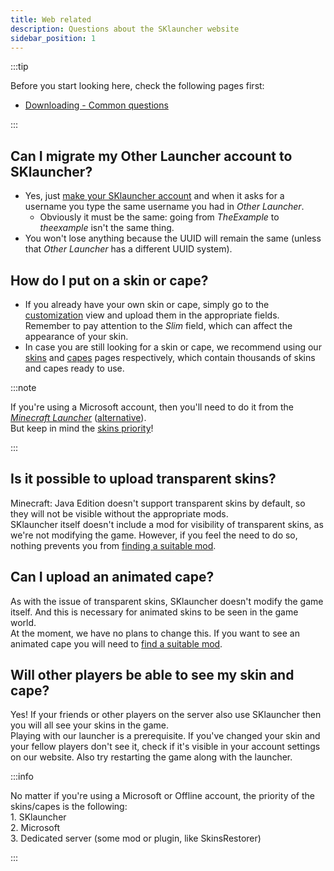 ```yaml
---
title: Web related
description: Questions about the SKlauncher website
sidebar_position: 1
---
```


:::tip

Before you start looking here, check the following pages first:
- [Downloading - Common questions](/getting-started/downloads#common-questions)

:::

## Can I migrate my Other Launcher account to SKlauncher?
- Yes, just [make your SKlauncher account](/getting-started/register) and when it asks for a username you type the same username you had in *Other Launcher*.
  - Obviously it must be the same: going from *TheExample* to *theexample* isn't the same thing.
- You won't lose anything because the UUID will remain the same (unless that *Other Launcher* has a different UUID system).

## How do I put on a skin or cape?
- If you already have your own skin or cape, simply go to the [customization](https://skmedix.pl/settings/customization) view and upload them in the appropriate fields. Remember to pay attention to the *Slim* field, which can affect the appearance of your skin.
- In case you are still looking for a skin or cape, we recommend using our [skins](https://skmedix.pl/skins) and [capes](https://skmedix.pl/capes) pages respectively, which contain thousands of skins and capes ready to use.

:::note

If you're using a Microsoft account, then you'll need to do it from the *[Minecraft Launcher](https://www.minecraft.net/en-us/download)* ([alternative](https://www.minecraft.net/en-us/download/alternative)).\
But keep in mind the [skins priority](#will-other-players-be-able-to-see-my-skin-and-cape)!

:::

## Is it possible to upload transparent skins?
Minecraft: Java Edition doesn't support transparent skins by default, so they will not be visible without the appropriate mods.\
SKlauncher itself doesn't include a mod for visibility of transparent skins, as we're not modifying the game. However, if you feel the need to do so, nothing prevents you from [finding a suitable mod](/faq/launcher-related#can-i-use-clients-mods-resource-packs-shaders-etc-in-sklauncher).

## Can I upload an animated cape?
As with the issue of transparent skins, SKlauncher doesn't modify the game itself. And this is necessary for animated skins to be seen in the game world.\
At the moment, we have no plans to change this. If you want to see an animated cape you will need to [find a suitable mod](/faq/launcher-related#can-i-use-clients-mods-resource-packs-shaders-etc-in-sklauncher).

## Will other players be able to see my skin and cape?
Yes! If your friends or other players on the server also use SKlauncher then you will all see your skins in the game.\
Playing with our launcher is a prerequisite. If you've changed your skin and your fellow players don't see it, check if it's visible in your account settings on our website. Also try restarting the game along with the launcher.

:::info

No matter if you're using a Microsoft or Offline account, the priority of the skins/capes is the following:\
1\. SKlauncher\
2\. Microsoft\
3\. Dedicated server (some mod or plugin, like SkinsRestorer)

:::
